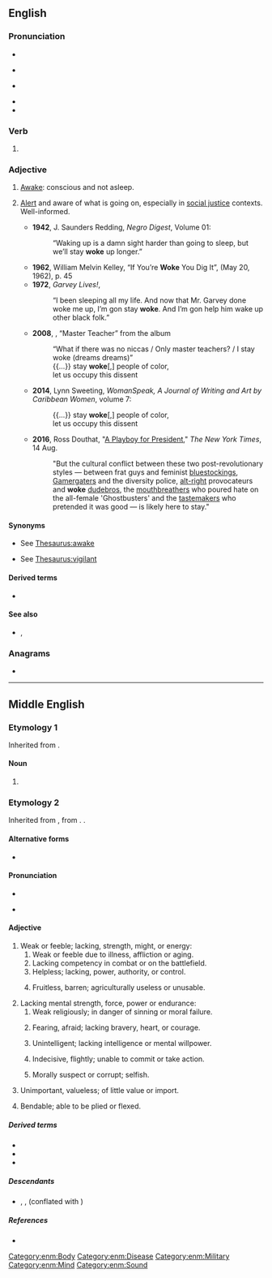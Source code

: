 ==English==

===Pronunciation===
* {{enPR|wōk}}
* {{a|RP}} {{IPA|/wəʊk/|lang=en}}
* {{a|GA}} {{IPA|/woʊk/|lang=en}}
* {{audio|En-us-woke.ogg|Audio (US)|lang=en}}
* {{rhymes|əʊk|lang=en}}

===Verb===
{{head|en|verb form}}

# {{en-past of|wake}}

===Adjective===
{{en-adj|-}}

# {{lb|en|dialect|AAVE|or|slang}} [[awake|Awake]]: conscious and not asleep.
# {{lb|en|US|Canada|slang}} [[alert|Alert]] and aware of what is going on, especially in [[social justice]] contexts. Well-informed.
#*'''1942''', J. Saunders Redding, ''Negro Digest'', Volume 01:
#*:“Waking up is a damn sight harder than going to sleep, but we’ll stay '''woke''' up longer.”
#*'''1962''', William Melvin Kelley, “If You’re '''Woke''' You Dig It”, ''{{W|The New York Times}}'' (May 20, 1962), p.&nbsp;45
#*'''1972''', ''Garvey Lives!'', {{W|Barry Beckham}}
#*:“I been sleeping all my life. And now that Mr.&nbsp;Garvey done woke me up, I’m gon stay '''woke'''. And I’m gon help him wake up other black folk.”
#* '''2008''', {{W|Erykah Badu}}, “Master Teacher” from the album ''{{w|New Amerykah Part One (4th World War)}}''
#*:“What if there was no niccas / Only master teachers? / I stay woke (dreams dreams)”
#*: {{...}} stay '''woke'''[,] people of color,<br>let us occupy this dissent
#* '''2014''', Lynn Sweeting, ''WomanSpeak, A Journal of Writing and Art by Caribbean Women'', volume 7:
#*: {{...}} stay '''woke'''[,] people of color,<br>let us occupy this dissent
#* '''2016''', Ross Douthat, "[http://www.nytimes.com/2016/08/14/opinion/sunday/a-playboy-for-president.html A Playboy for President]," ''The New York Times'', 14 Aug.
#*: "But the cultural conflict between these two post-revolutionary styles&nbsp;— between frat guys and feminist [[bluestocking]]s, [[Gamergater]]s and the diversity police, [[alt-right]] provocateurs and '''woke''' [[dude-bro|dudebros]], the [[mouthbreather]]s who poured hate on the all-female 'Ghostbusters' and the [[tastemaker]]s who pretended it was good&nbsp;— is likely here to stay."

====Synonyms====
* {{sense|not asleep}} See [[Thesaurus:awake]]
* {{sense|alert and aware}} See [[Thesaurus:vigilant]]

====Derived terms====
* {{l|en|wokeness}}

====See also====
* {{l|en|politically correct}} {{q|in conservative discourse, pejorative}}, {{l|en|right-on}} {{q|British}}

===Anagrams===
* {{anagrams|en|a=ekow|Ewok}}

----

==Middle English==

===Etymology 1===
Inherited from {{inh|enm|ang|wicu}}.

====Noun====
{{head|enm|noun}}

# {{alternative form of|lang=enm|weke|id=week|t=week}}

===Etymology 2===
Inherited from {{inh|enm|ang|wāc}}, from {{inh|enm|gem-pro|*waikwaz}}. {{doublet|enm|weyk}}.

====Alternative forms====
* {{alter|enm|wac|woc|wake|wok|wooc|woake}}

====Pronunciation====
* {{IPA|lang=enm|/wɔːk/}}
* {{a|Northern ME|Early ME}} {{IPA|lang=enm|/wɑːk/}}

====Adjective====
{{enm-adj|woke|wakker|wakkest}}

# Weak or feeble; lacking, strength, might, or energy:
## Weak or feeble due to illness, affliction or aging.
## Lacking competency in combat or on the battlefield.
## Helpless; lacking, power, authority, or control.
## {{lb|enm|rare}} Fruitless, barren; agriculturally useless or unusable.
# Lacking mental strength, force, power or endurance:
## Weak religiously; in danger of sinning or moral failure.
## {{lb|enm|rare}} Fearing, afraid; lacking bravery, heart, or courage.
## {{lb|enm|rare}} Unintelligent; lacking intelligence or mental willpower.
## {{lb|enm|rare}} Indecisive, flightly; unable to commit or take action.
## {{lb|enm|rare}} Morally suspect or corrupt; selfish.
# Unimportant, valueless; of little value or import.
# {{lb|enm|rare}} Bendable; able to be plied or flexed.

=====Derived terms=====
* {{l|enm|woclic}}
* {{l|enm|wocnesse}}
* {{l|enm|woken}}

=====Descendants=====
* {{desc|sco|wak}}, {{l|sco|wake}}, {{l|sco|waik}} (conflated with {{m|enm|weyk}})

=====References=====
* {{R:MED Online|entry=wōk (adj.)|id=MED53317|accessdate=2018-11-28}}

[[Category:enm:Body]]
[[Category:enm:Disease]]
[[Category:enm:Military]]
[[Category:enm:Mind]]
[[Category:enm:Sound]]